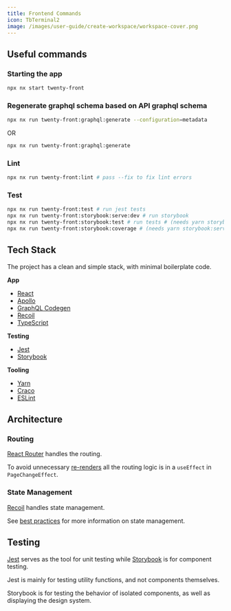 ```yaml
---
title: Frontend Commands
icon: TbTerminal2
image: /images/user-guide/create-workspace/workspace-cover.png
---
```


## Useful commands

### Starting the app

```bash
npx nx start twenty-front
 ```

### Regenerate graphql schema based on API graphql schema

```bash
npx nx run twenty-front:graphql:generate --configuration=metadata
```
OR
```bash
npx nx run twenty-front:graphql:generate
```

### Lint

```bash
npx nx run twenty-front:lint # pass --fix to fix lint errors
```

### Test

```bash
npx nx run twenty-front:test # run jest tests
npx nx run twenty-front:storybook:serve:dev # run storybook
npx nx run twenty-front:storybook:test # run tests # (needs yarn storybook:serve:dev to be running)
npx nx run twenty-front:storybook:coverage # (needs yarn storybook:serve:dev to be running)
```

## Tech Stack

The project has a clean and simple stack, with minimal boilerplate code.

**App**

- [React](https://react.dev/)
- [Apollo](https://www.apollographql.com/docs/)
- [GraphQL Codegen](https://the-guild.dev/graphql/codegen)
- [Recoil](https://recoiljs.org/docs/introduction/core-concepts)
- [TypeScript](https://www.typescriptlang.org/)

**Testing**

- [Jest](https://jestjs.io/)
- [Storybook](https://storybook.js.org/)

**Tooling**

- [Yarn](https://yarnpkg.com/)
- [Craco](https://craco.js.org/docs/)
- [ESLint](https://eslint.org/)

## Architecture

### Routing

[React Router](https://reactrouter.com/) handles the routing. 

To avoid unnecessary [re-renders](/contributor/frontend/best-practices#managing-re-renders) all the routing logic is in a `useEffect` in `PageChangeEffect`.

### State Management

[Recoil](https://recoiljs.org/docs/introduction/core-concepts) handles state management.

See [best practices](/developers/section/frontend-development/best-practices-front#state-management) for more information on state management.

## Testing

[Jest](https://jestjs.io/) serves as the tool for unit testing while [Storybook](https://storybook.js.org/) is for component testing.

Jest is mainly for testing utility functions, and not components themselves.

Storybook is for testing the behavior of isolated components, as well as displaying the design system.

<ArticleEditContent></ArticleEditContent>
